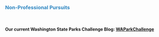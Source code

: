 
&nbsp;
&nbsp;

###  <span style="color:#2E86C1"> Non-Professional Pursuits

&nbsp;

#### Our current Washington State Parks Challenge Blog: <a href="waparks.html">WAParkChallenge</a>
  